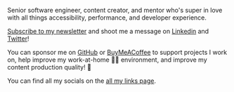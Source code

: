 
<SEO />

<Hero />

<Layout thin>

Senior software engineer, content creator, and mentor who's super in love with all
things accessibility, performance, and developer experience.

[Subscribe to my newsletter] and shoot me a message on [Linkedin] and [Twitter]!

You can sponsor me on [GitHub] or [BuyMeACoffee] to support projects I work on, help improve my
work-at-home 👨‍💻 environment, and improve my content production quality! 🚀

You can find all my socials on the [all my links page](/links).

[email]: mailto:nabil.tharwat@outlook.com
[Subscribe to my newsletter]: /newsletter
[about]: /about
[all my links page]: /links
[linkedin]: https://www.linkedin.com/in/i-am-nabil/
[youtube]: https://www.youtube.com/@NabilTharwat_
[the weekly noob]: https://theweeklynoob.netlify.app
[podcast]: https://theweeklynoob.netlify.app
[twitter]: https://twitter.com/kl13nt
[linkedin]: https://www.linkedin.com/in/i-am-nabil
[github]: https://github.com/KL13NT
[channel]: https://www.youtube.com/c/NabilTharwat_
[Discord community]: https://discord.gg/xrGAnTg
[Connect]: /connect
[BuyMeACoffee]: https://buymeacoffee.com/kl13nt

</Layout>
